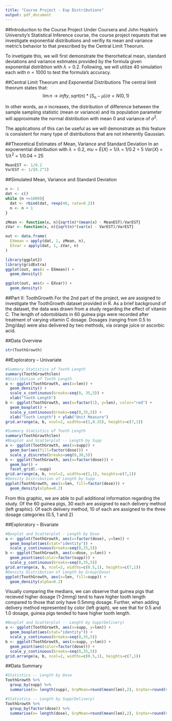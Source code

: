 ```yaml
---
title: "Course Project - Exp Distributions"
output: pdf_document
---
```


##Introduction to the Course Project
Under Coursera and John Hopkin's University's Statistical Inference course, the course project requests that we investigate exponential distributions and verifiy its mean and variance metric's behavior to that prescribed by the Central Limit Theorum. 

To invetigate this, we will first demonstrate the therorhetical mean, standard deviations and variance estimates provided by the formula given exponential distribtion with $\lambda = 0.2$. Following, we will utilize 40 simulation each with $n=1000$ to test the formula's accuracy. 

##Central Limit Theorum and Exponential Distributions
The central limit theorum states that:
$$\lim{n \to infty}, sqrt(n)*(S_n - \mu)/\sigma = N(0, 1)$$

In other words, as $n$ increases, the distribution of difference between the sample sampling statistic (mean or variance) and its population parameter will approximate the normal distribution with mean 0 and variance of $\sigma^2$. 

The applications of this can be useful as we will demonstrate as this feature is consistent for many type of distributions that are not inherently Gaussian.

##Theoretical Estimates of Mean, Variance and Standard Deviation
In an expoenential distribution with $\lambda = 0.2$,
$mu$ = $E(X)$ = 1/$\lambda$ = 1/0.2 = 5
$Var(X)$ = 1/$\lambda^2$ = 1/0.04 = 25

```r
MeanEST <- 1/0.2
VarEST <- 1/(0.2^2)
```


##Simulated Mean, Variance and Standard Deviation
```r
n <- 1
dat <- c()
while (n <=1000){
  dat <- rbind(dat, rexp(40, rate=0.2))
  n <- n + 1
}

zMean <- function(x, n){sqrt(n)*(mean(x) - MeanEST)/VarEST}
zVar <- function(x, n){sqrt(n)*(var(x) - VarEST)/VarEST}

out <- data.frame(
  EXmean = apply(dat, 1, zMean, n),
  EXvar = apply(dat, 1, zVar, n)
)
```


```r
library(ggplot2)
library(gridExtra)
ggplot(out, aes(x = EXmean)) +
  geom_density()

ggplot(out, aes(x = EXvar)) +
  geom_density()

```

##Part II: ToothGrowth
For the 2nd part of the project, we are assigned to investigate the ToothGrowth dataset provided in R. As a brief background of the dataset, the data was drawn from a study regarding the effect of vitamin C. The length of odontoblasts in 60 guinea pigs were recorded after treatment of varying vitamin C dosage. Dosages (ranging from 0.5 to 2mg/day) were also delivered by two methods, via orange juice or ascorbic acid.

##Data Overview
```r
str(ToothGrowth)
```

##Exploratory -- Univariate

```r
#Summary Statistics of Tooth Length
summary(ToothGrowth$len)
#Distribution of Tooth Length
a <- ggplot(ToothGrowth, aes(x=len)) +
  geom_density() +
  scale_x_continuous(breaks=seq(0, 35,5)) +
  xlab("Tooth Length")
b <- ggplot(ToothGrowth, aes(x=factor(1), y=len), color="red") +
  geom_boxplot() +
  scale_y_continuous(breaks=seq(0,35,5)) +
  xlab("Tooth Length") + ylab("Unit Measure")
grid.arrange(a, b, ncol=2, widths=c(1,0.25), heights=c(7,1))
```

```r
#Summary Statistics of Tooth Length
summary(ToothGrowth$len)
#Boxplot and Scatterplot -- Length by Supp
a <- ggplot(ToothGrowth, aes(x=supp)) +
  geom_bar(aes(fill=factor(dose))) +
  scale_y_discrete(breaks=seq(0,30,5))
b <- ggplot(ToothGrowth, aes(x=factor(dose))) +
  geom_bar() +
  facet_grid(.~supp)
grid.arrange(a, b, ncol=2, widths=c(1,1), heights=c(7,1))
#Density Distribution of Length by Supp
ggplot(ToothGrowth, aes(x=len, fill=factor(dose))) +
  geom_density(alpha=0.2)
```
From this graphic, we are able to pull additional information regarding the study. Of the 60 guinea pigs, 30 each are assigned to each delivery method (left graphic). Of each delivery method, 10 of each are assigned to the three dosage categories (0.5, 1 and 2)

##Exploratory -- Bivariate
```r
#Boxplot and Scatterplot - Length by Dose
a <- ggplot(ToothGrowth, aes(x=factor(dose), y=len)) +
  geom_boxplot(aes(stat="identity")) +
  scale_y_continuous(breaks=seq(0,35,5))
b <- ggplot(ToothGrowth, aes(x=dose, y=len)) +
  geom_point(aes(color=factor(supp))) +
  scale_y_continuous(breaks=seq(0,35,5))
grid.arrange(a, b, ncol=2, widths=c(0.5,1), heights=c(7,1))
#Density Distribution of Length by Group(Dose)
ggplot(ToothGrowth, aes(x=len, fill=supp)) +
  geom_density(alpha=0.2)
```
Visually comparing the medians, we can observe that guinea pigs that recieved higher dosage (1-2mmg) tend to have higher tooth length compared to those that only have 0.5mmg dosage. Further, when adding delivery method represented by color (left graph), we see that for 0.5 and 1.0 dosage, guinea pigs tended to have higher tooth length.

```r
#Boxplot and Scatterplot -- Length by Supp(Delivery)
a <- ggplot(ToothGrowth, aes(x=supp, y=len)) +
  geom_boxplot(aes(stat="identity")) +
  scale_y_continuous(breaks=seq(0,35,5))
b <- ggplot(ToothGrowth, aes(x=supp, y=len)) +
  geom_point(aes(color=factor(dose))) +
  scale_y_continuous(breaks=seq(0,35,5))
grid.arrange(a, b, ncol=2, widths=c(0.5,1), heights=c(7,1))
```

##Data Summary
```r
#Statistics -- Length by Dose
ToothGrowth %>% 
  group_by(supp) %>% 
  summarise(n= length(supp), GrpMean=round(mean(len),2), GrpVar=round(var(len),2), GrpSD=round(sd(len),2))
```


```r
#Statistics -- Length by Supp(Delivery)
ToothGrowth %>% 
  group_by(factor(dose)) %>% 
  summarise(n= length(dose), GrpMean=round(mean(len),2), GrpVar=round(var(len),2), GrpSD=round(sd(len),2))
```
